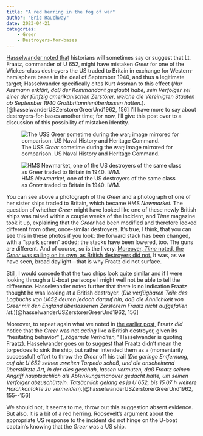 ```yaml
---
title: "A red herring in the fog of war"
author: "Eric Rauchway"
date: 2023-04-21
categories:
    - Greer
    - Destroyers-for-bases
---
```


[Hasselwander noted that](https://erauchway.github.io/posts/greer_4_facts_2/) historians will sometimes say or suggest that Lt. Fraatz, commander of U 652, might have mistaken *Greer* for one of the Wickes-class destroyers the US traded to Britain in exchange for Western-hemisphere bases in the deal of September 1940, and thus a legitimate target; Hasselwander specifically cites Kurt Assman to this effect (*Nur Assmann erklärt, daß der Kommandant geglaubt habe, sein Verfolger sei einer der fünfzig amerikanischen Zerstörer, welche die Vereinigten Staaten ab September 1940 Großbritannienüberlassen hatten.*).[@hasselwanderUSZerstorerGreerUnd1962, 156] I'll have more to say about destroyers-for-bases another time; for now, I'll give this post over to a discussion of this possibility of mistaken identity.


![The USS *Greer* sometime during the war; image mirrored for comparison. US Naval History and Heritage Command.](NH67637.jpeg)

![HMS *Newmarket,* one of the US destroyers of the same class as *Greer* traded to Britain in 1940. IWM.](large_000000.jpg)

[//]: # (https://www.history.navy.mil/content/history/nhhc/our-collections/photography/numerical-list-of-images/nhhc-series/nh-series/NH-67000/NH-67637.html)

[//]: # (https://www.iwm.org.uk/collections/item/object/205120301)

You can see above a photograph of the *Greer* and a photograph of one of her sister ships traded to Britain, which became HMS *Newmarket.* The question of whether *Greer* might have looked like one of these newly British ships was raised within a couple weeks of the incident, and *Time* magazine took it up, explaining that the *Greer* had been modified and therefore looked different from other, once-similar destroyers. It's true, I think, that you can see this in these photos if you look: the forward stack has been changed, with a "spark screen" added; the stacks have been lowered, too. The guns are different. And of course, so is the livery. [Moreover, *Time* noted, the *Greer* was sailing on its own, as British destroyers did not.](https://content.time.com/time/subscriber/article/0,33009,766028,00.html) It was, as we have seen, broad daylight---that is why Fraatz did not surface.

Still, I would concede that the two ships look quite similar and if I were looking through a U-boat periscope I might well not be able to tell the difference. Hasselwander notes further that there is no indication Fraatz thought he was looking at a British destroyer. (*Die verfügbaren Teile des Logbuchs von U652 deuten jedoch darauf hin, daß die Ähnlichkeit von Greer mit den England überlassenen Zerstörern Fraatz nicht aufgefallen ist.*)[@hasselwanderUSZerstorerGreerUnd1962, 156]

Moreover, to repeat again what we noted in [the earlier post,](https://erauchway.github.io/posts/greer_4_facts_2/) Fraatz *did* notice that the *Greer* was not *acting* like a British destroyer, given its "hesitating behavior" (*„zögernde Verhalten,"* Hasselwander is quoting Fraatz). Hasselwander goes on to suggest that Fraatz didn't mean the torpedoes to sink the ship, but rather intended them as a (momentarily successful) effort to throw the *Greer* off his trail (*Die geringe Entfernung, auf die U 652 seinen zweiten Torpedo schoß, und die anscheinend überstürzte Art, in der dies geschah, lassen vermuten, daß Fraatz seinen Angriff hauptsächlich als Ablenkungsmanöver gedacht hatte, um seinen Verfolger abzuschütteln. Tatsächlich gelang es ja U 652, bis 15.07 h weitere Horchkontakte zu vermeiden*).[@hasselwanderUSZerstorerGreerUnd1962, 155--156]

We should not, it seems to me, throw out this suggestion absent evidence. But also, it is a bit of a red herring. Roosevelt's argument about the appropriate US response to the incident did not hinge on the U-boat captain's knowing that the *Greer* was a US ship.
